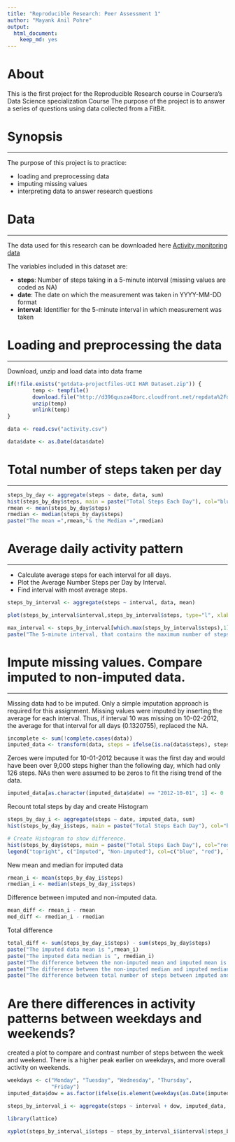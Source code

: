---
title: "Reproducible Research: Peer Assessment 1"
author: "Mayank Anil Pohre"
output: 
  html_document: 
    keep_md: yes
---

# About 
This is the first project for the Reproducible Research course in Coursera's Data Science specialization Course The purpose of the project is to answer a series of questions using data collected from a FitBit.

# Synopsis
***
The purpose of this project is to practice:

+ loading and preprocessing data
+ imputing missing values
+ interpreting data to answer research questions

# Data
***
The data used for this research can be downloaded here [Activity monitoring data ](https://d396qusza40orc.cloudfront.net/repdata%2Fdata%2Factivity.zip)  

The variables included in this dataset are:

+ **steps**: Number of steps taking in a 5-minute interval (missing values are coded as NA)
+ **date**: The date on which the measurement was taken in YYYY-MM-DD format
+ **interval**: Identifier for the 5-minute interval in which measurement was taken

# Loading and preprocessing the data
***
Download, unzip and load data into data frame

```{r loading_preprocessing, echo=TRUE, warning=FALSE, message=FALSE}
if(!file.exists("getdata-projectfiles-UCI HAR Dataset.zip")) {
        temp <- tempfile()
        download.file("http://d396qusza40orc.cloudfront.net/repdata%2Fdata%2Factivity.zip",temp)
        unzip(temp)
        unlink(temp)
}

data <- read.csv("activity.csv")

data$date <- as.Date(data$date)
```

# Total number of steps taken per day
***
```{r Mean_steps, echo=TRUE, warning=FALSE, message=FALSE}

steps_by_day <- aggregate(steps ~ date, data, sum)
hist(steps_by_day$steps, main = paste("Total Steps Each Day"), col="blue", xlab="Number of Steps", breaks = 20)
rmean <- mean(steps_by_day$steps)
rmedian <- median(steps_by_day$steps)
paste("The mean =",rmean,"& the Median =",rmedian)
```
# Average daily activity pattern
***
+ Calculate average steps for each interval for all days.
+ Plot the Average Number Steps per Day by Interval.
+ Find interval with most average steps.

```{r Avg_daily_pattern, echo=TRUE, warning=FALSE, message=FALSE}
steps_by_interval <- aggregate(steps ~ interval, data, mean)

plot(steps_by_interval$interval,steps_by_interval$steps, type="l", xlab="Interval", ylab="Number of Steps",main="Average Number of Steps per Day by Interval")

max_interval <- steps_by_interval[which.max(steps_by_interval$steps),1]
paste("The 5-minute interval, that contains the maximum number of steps is =",max_interval)
```

# Impute missing values. Compare imputed to non-imputed data.
***
Missing data had to be imputed. Only a simple imputation approach is required for this assignment. Missing values were imputed by inserting the average for each interval. Thus, if interval 10 was missing on 10-02-2012, the average for that interval for all days (0.1320755), replaced the NA.

```{r Impute, echo=TRUE, warning=FALSE, message=FALSE}
incomplete <- sum(!complete.cases(data))
imputed_data <- transform(data, steps = ifelse(is.na(data$steps), steps_by_interval$steps[match(data$interval, steps_by_interval$interval)], data$steps))
```
Zeroes were imputed for 10-01-2012 because it was the first day and would have been over 9,000 steps higher than the following day, which had only 126 steps. NAs then were assumed to be zeros to fit the rising trend of the data.


```{r Impute_1, echo=TRUE, warning=FALSE, message=FALSE}
imputed_data[as.character(imputed_data$date) == "2012-10-01", 1] <- 0
```
Recount total steps by day and create Histogram

```{r Impute_2, echo=TRUE, warning=FALSE, message=FALSE}
steps_by_day_i <- aggregate(steps ~ date, imputed_data, sum)
hist(steps_by_day_i$steps, main = paste("Total Steps Each Day"), col="blue", xlab="Number of Steps")

# Create Histogram to show difference. 
hist(steps_by_day$steps, main = paste("Total Steps Each Day"), col="red", xlab="Number of Steps", add=T)
legend("topright", c("Imputed", "Non-imputed"), col=c("blue", "red"), lwd=10)
```

New mean and median for imputed data
```{r Impute_3, echo=TRUE, warning=FALSE, message=FALSE}
rmean_i <- mean(steps_by_day_i$steps)
rmedian_i <- median(steps_by_day_i$steps)
```
Difference between imputed and non-imputed data.
```{r Impute_4, echo=TRUE, warning=FALSE, message=FALSE}
mean_diff <- rmean_i - rmean
med_diff <- rmedian_i - rmedian
```
Total difference
```{r Impute_5, echo=TRUE, warning=FALSE, message=FALSE}
total_diff <- sum(steps_by_day_i$steps) - sum(steps_by_day$steps)
paste("The imputed data mean is ",rmean_i)
paste("The imputed data median is ", rmedian_i)
paste("The difference between the non-imputed mean and imputed mean is ",mean_diff)
paste("The difference between the non-imputed median and imputed median is ", med_diff)
paste("The difference between total number of steps between imputed and non-imputed data is ",total_diff," Thus, there were",total_diff, "more steps in the imputed data.")
```

# Are there differences in activity patterns between weekdays and weekends?
created a plot to compare and contrast number of steps between the week and weekend. There is a higher peak earlier on weekdays, and more overall activity on weekends.

```{r comparison, echo=TRUE, warning=FALSE, message=FALSE}
weekdays <- c("Monday", "Tuesday", "Wednesday", "Thursday", 
              "Friday")
imputed_data$dow = as.factor(ifelse(is.element(weekdays(as.Date(imputed_data$date)),weekdays), "Weekday", "Weekend"))

steps_by_interval_i <- aggregate(steps ~ interval + dow, imputed_data, mean)

library(lattice)

xyplot(steps_by_interval_i$steps ~ steps_by_interval_i$interval|steps_by_interval_i$dow, main="Average Steps per Day by Interval",xlab="Interval", ylab="Steps",layout=c(1,2), type="l")
```


